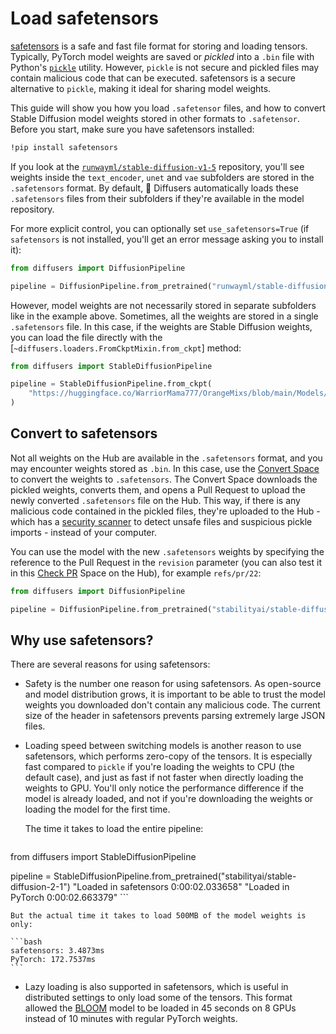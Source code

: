# Load safetensors

[safetensors](https://github.com/huggingface/safetensors) is a safe and fast file format for storing and loading tensors. Typically, PyTorch model weights are saved or *pickled* into a `.bin` file with Python's [`pickle`](https://docs.python.org/3/library/pickle.html) utility. However, `pickle` is not secure and pickled files may contain malicious code that can be executed. safetensors is a secure alternative to `pickle`, making it ideal for sharing model weights.

This guide will show you how you load `.safetensor` files, and how to convert Stable Diffusion model weights stored in other formats to `.safetensor`. Before you start, make sure you have safetensors installed:

```bash
!pip install safetensors
```

If you look at the [`runwayml/stable-diffusion-v1-5`](https://huggingface.co/runwayml/stable-diffusion-v1-5/tree/main) repository, you'll see weights inside the `text_encoder`, `unet` and `vae` subfolders are stored in the `.safetensors` format. By default, 🤗 Diffusers automatically loads these `.safetensors` files from their subfolders if they're available in the model repository.

For more explicit control, you can optionally set `use_safetensors=True` (if `safetensors` is not installed, you'll get an error message asking you to install it):

```py
from diffusers import DiffusionPipeline

pipeline = DiffusionPipeline.from_pretrained("runwayml/stable-diffusion-v1-5", use_safetensors=True)
```

However, model weights are not necessarily stored in separate subfolders like in the example above. Sometimes, all the weights are stored in a single `.safetensors` file. In this case, if the weights are Stable Diffusion weights, you can load the file directly with the [`~diffusers.loaders.FromCkptMixin.from_ckpt`] method:

```py
from diffusers import StableDiffusionPipeline

pipeline = StableDiffusionPipeline.from_ckpt(
    "https://huggingface.co/WarriorMama777/OrangeMixs/blob/main/Models/AbyssOrangeMix/AbyssOrangeMix.safetensors"
)
```

## Convert to safetensors

Not all weights on the Hub are available in the `.safetensors` format, and you may encounter weights stored as `.bin`. In this case, use the [Convert Space](https://huggingface.co/spaces/diffusers/convert) to convert the weights to `.safetensors`. The Convert Space downloads the pickled weights, converts them, and opens a Pull Request to upload the newly converted `.safetensors` file on the Hub. This way, if there is any malicious code contained in the pickled files, they're uploaded to the Hub - which has a [security scanner](https://huggingface.co/docs/hub/security-pickle#hubs-security-scanner) to detect unsafe files and suspicious pickle imports - instead of your computer.

You can use the model with the new `.safetensors` weights by specifying the reference to the Pull Request in the `revision` parameter (you can also test it in this [Check PR](https://huggingface.co/spaces/diffusers/check_pr) Space on the Hub), for example `refs/pr/22`:

```py
from diffusers import DiffusionPipeline

pipeline = DiffusionPipeline.from_pretrained("stabilityai/stable-diffusion-2-1", revision="refs/pr/22")
```

## Why use safetensors?

There are several reasons for using safetensors:

- Safety is the number one reason for using safetensors. As open-source and model distribution grows, it is important to be able to trust the model weights you downloaded don't contain any malicious code. The current size of the header in safetensors prevents parsing extremely large JSON files.
- Loading speed between switching models is another reason to use safetensors, which performs zero-copy of the tensors. It is especially fast compared to `pickle` if you're loading the weights to CPU (the default case), and just as fast if not faster when directly loading the weights to GPU. You'll only notice the performance difference if the model is already loaded, and not if you're downloading the weights or loading the model for the first time.

	The time it takes to load the entire pipeline:

	```py
 from diffusers import StableDiffusionPipeline

 pipeline = StableDiffusionPipeline.from_pretrained("stabilityai/stable-diffusion-2-1")
 "Loaded in safetensors 0:00:02.033658"
 "Loaded in PyTorch 0:00:02.663379"
	```

	But the actual time it takes to load 500MB of the model weights is only:

	```bash
	safetensors: 3.4873ms
	PyTorch: 172.7537ms
	```

- Lazy loading is also supported in safetensors, which is useful in distributed settings to only load some of the tensors. This format allowed the [BLOOM](https://huggingface.co/bigscience/bloom) model to be loaded in 45 seconds on 8 GPUs instead of 10 minutes with regular PyTorch weights.
